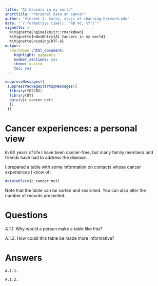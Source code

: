 ```yaml
---
title: "A1 Cancers in my world"
shorttitle: "Personal data on cancer"
author: "Vincent J. Carey, stvjc at channing.harvard.edu"
date: "`r format(Sys.time(), '%B %d, %Y')`"
vignette: >
  %\VignetteEngine{knitr::rmarkdown}
  %\VignetteIndexEntry{A1 Cancers in my world}
  %\VignetteEncoding{UTF-8}
output:
  rmarkdown::html_document:
    highlight: pygments
    number_sections: yes
    theme: united
    toc: yes
---
```


```r
suppressMessages({
 suppressPackageStartupMessages({
  library(YESCDS)
  library(DT)
  data(vjc_cancer_net)
  })
 })
```

# Cancer experiences: a personal view

In 60 years of life I have been cancer-free, but many
family members and friends have had to address
the disease.

I prepared a table with some information on contacts
whose cancer experiences I know of:

```r
datatable(vjc_cancer_net)
```

Note that the table can be sorted and searched.  You can also
alter the number of records presented.

# Questions

A.1.1. Why would a person make a table like this?

A.1.2. How could this table be made more informative?

# Answers

```
A.1.1.

A.1.2.
```
